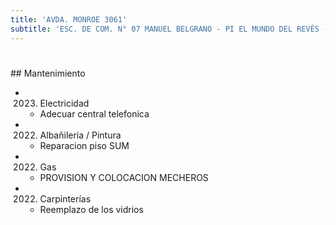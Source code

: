 ```yaml
---
title: 'AVDA. MONROE 3061'
subtitle: 'ESC. DE COM. N° 07 MANUEL BELGRANO - PI EL MUNDO DEL REVÉS - EEM N° 02/10° E.REINGRESO'
---
```


#


 ## Mantenimiento

*  (2023) Electricidad 
    + Adecuar central telefonica

*  (2022) Albañileria / Pintura 
    + Reparacion piso SUM

*  (2022) Gas 
    + PROVISION Y COLOCACION MECHEROS

*  (2022) Carpinterías 
    + Reemplazo de los vidrios



